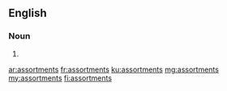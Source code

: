 ==English==

===Noun===
{{head|en|noun plural form}}

# {{plural of|assortment|lang=en}}

[[ar:assortments]]
[[fr:assortments]]
[[ku:assortments]]
[[mg:assortments]]
[[my:assortments]]
[[fi:assortments]]